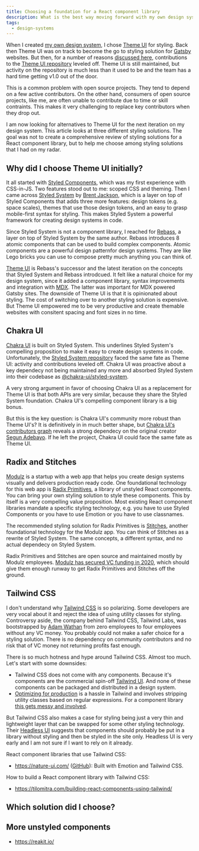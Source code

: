 ```yaml
---
title: Choosing a foundation for a React component library
description: What is the best way moving forward with my own design system?
tags:
  - design-systems
---
```


When I created [my own design system](https://design-system.maier.tech/), I
chose [Theme UI](https://theme-ui.com/) for styling. Back then Theme UI was on
track to become the go to styling solution for
[Gatsby](https://www.gatsbyjs.com/) websites. But then, for a number of reasons
[discussed here](https://github.com/system-ui/theme-ui/discussions/1354),
contributions to the
[Theme UI repository](https://github.com/system-ui/theme-ui) leveled off. Theme
UI is still maintained, but activity on the repository is much less than it used
to be and the team has a hard time getting v1.0 out of the door.

This is a common problem with open source projects. They tend to depend on a few
active contributors. On the other hand, consumers of open source projects, like
me, are often unable to contribute due to time or skill contraints. This makes
it very challenging to replace key contributors when they drop out.

I am now looking for alternatives to Theme UI for the next iteration on my
design system. This article looks at three different styling solutions. The goal
was not to create a comprehensive review of styling solutions for a React
component library, but to help me choose among styling solutions that I had on
my radar.

## Why did I choose Theme UI initially?

It all started with [Styled Components](https://styled-components.com/), which
was my first experience with CSS-in-JS. Two features stood out to me: scoped CSS
and theming. Then I came across [Styled System](https://styled-system.com/) by
[Brent Jackson](https://jxnblk.com/), which is a layer on top of Styled
Components that adds three more features: design tokens (e.g. space scales),
themes that use those design tokens, and an easy to grasp mobile-first syntax
for styling. This makes Styled System a powerful framework for creating design
systems in code.

Since Styled System is not a component library, I reached for
[Rebass](https://rebassjs.org/), a layer on top of Styled System by the same
author. Rebass introduces 8 atomic components that can be used to build complex
components. Atomic components are a powerful design patternfor design systems.
They are like Lego bricks you can use to compose pretty much anything you can
think of.

[Theme UI](https://theme-ui.com/) is Rebass's successor and the latest iteration
on the concepts that Styled System and Rebass introdcued. It felt like a natural
choice for my design system, since it added a component library, syntax
improvements and integration with [MDX](https://mdxjs.com/). The latter was
important for MDX powered Gatsby sites. The downside of Theme UI is that it is
opinionated about styling. The cost of switching over to another styling
solution is expensive. But Theme UI empowered me to be very productive and
create themable websites with consitent spacing and font sizes in no time.

## Chakra UI

[Chakra UI](https://chakra-ui.com/) is built on Styled System. This underlines
Styled System's compelling proposition to make it easy to create design systems
in code. Unfortunately, the
[Styled System repository](https://github.com/styled-system/styled-system) faced
the same fate as Theme UI: activity and contributions leveled off. Chakra UI was
proactive about a key dependecy not being maintained any more and absorbed
Styled System into their codebase as
[@chakra-ui/styled-system](https://github.com/chakra-ui/chakra-ui/tree/main/packages/styled-system).

A very strong argument in favor of choosing Chakra UI as a replacement for Theme
UI is that both APIs are very similar, because they share the Styled System
foundation. Chakra UI's compelling component library is a big bonus.

But this is the key question: is Chakra UI's community more robust than Theme
UI's? It is definitively in in much better shape, but
[Chakra UI's contributors graph](https://github.com/chakra-ui/chakra-ui/graphs/contributors)
reveals a strong dependecy on the original creator
[Segun Adebayo](https://twitter.com/thesegunadebayo). If he left the project,
Chakra UI could face the same fate as Theme UI.

## Radix and Stitches

[Modulz](https://www.modulz.app/) is a startup with a web app that helps you
create design systems visually and delivers production ready code. One
foundational technology for this web app is
[Radix Primitives](https://radix-ui.com/), a library of unstyled React
components. You can bring your own styling solution to style these components.
This by itself is a very compelling value proposition. Most existing React
component libraries mandate a specific styling technology, e.g. you have to use
Styled Components or you have to use Emotion or you have to use classnames.

The recommended styling solution for Radix Primitives is
[Stitches](https://stitches.dev/), another foundational technology for the
Modulz app. You can think of Stitches as a rewrite of Styled System. The same
concepts, a different syntax, and no actual dependecy on Styled System.

Radix Primitives and Stitches are open source and maintained mostly by Modulz
employees.
[Modulz has secured VC funding in 2020](https://www.modulz.app/blog/modulz-raises-4-million-funding),
which should give them enough runway to get Radix Primitives and Stitches off
the ground.

## Tailwind CSS

I don't understand why [Tailwind CSS](https://tailwindcss.com/) is so
polarizing. Some developers are very vocal about it and reject the idea of using
utility classes for styling. Controversy aside, the company behind Tailwind CSS,
Tailwind Labs, was bootstrapped by [Adam Wathan](https://adamwathan.me/) from
zero employees to four employees without any VC money. You probably could not
make a safer choice for a styling solution. There is no dependency on community
contributors and no risk that of VC money not returning profits fast enough.

There is so much hotness and hype around Tailwind CSS. Almost too much. Let's
start with some downsides:

- Tailwind CSS does not come with any components. Because it's components are
  the commercial spin-off [Tailwind UI](https://tailwindui.com/). And none of
  these components can be packaged and distributed in a design system.
- [Optimizing for production](https://tailwindcss.com/docs/optimizing-for-production)
  is a hassle in Tailwind and involves stripping utility classes based on
  regular expressions. For a component library
  [this gets messy and involved](https://gist.github.com/somebody32/48277662e55dd450d542724bc989c62d).

But Tailwind CSS also makes a case for styling being just a very thin and
lightweight layer that can be swapped for some other styling technology. Their
[Headless UI](https://headlessui.dev/) suggests that components should probably
be put in a library without styling and then be styled in the site only.
Headless UI is very early and I am not sure if I want to rely on it already.

React component libraries that use Tailwind CSS:

- https://nature-ui.com/ ([GitHub](https://github.com/nature-ui/nature-ui)):
  Built with Emotion and Tailwind CSS.

How to build a React component library with Tailwind CSS:

- https://tilomitra.com/building-react-components-using-tailwind/

## Which solution did I choose?

## More unstyled components

- https://reakit.io/
